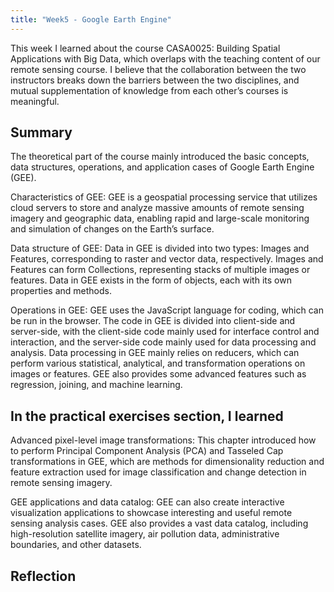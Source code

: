 ```yaml
---
title: "Week5 - Google Earth Engine"
---
```


This week I learned about the course CASA0025: Building Spatial Applications with Big Data, which overlaps with the teaching content of our remote sensing course. I believe that the collaboration between the two instructors breaks down the barriers between the two disciplines, and mutual supplementation of knowledge from each other's courses is meaningful.

## **Summary**

The theoretical part of the course mainly introduced the basic concepts, data structures, operations, and application cases of Google Earth Engine (GEE).

Characteristics of GEE: GEE is a geospatial processing service that utilizes cloud servers to store and analyze massive amounts of remote sensing imagery and geographic data, enabling rapid and large-scale monitoring and simulation of changes on the Earth's surface.

Data structure of GEE: Data in GEE is divided into two types: Images and Features, corresponding to raster and vector data, respectively. Images and Features can form Collections, representing stacks of multiple images or features. Data in GEE exists in the form of objects, each with its own properties and methods.

Operations in GEE: GEE uses the JavaScript language for coding, which can be run in the browser. The code in GEE is divided into client-side and server-side, with the client-side code mainly used for interface control and interaction, and the server-side code mainly used for data processing and analysis. Data processing in GEE mainly relies on reducers, which can perform various statistical, analytical, and transformation operations on images or features. GEE also provides some advanced features such as regression, joining, and machine learning.

## In the practical exercises section, I learned

Advanced pixel-level image transformations: This chapter introduced how to perform Principal Component Analysis (PCA) and Tasseled Cap transformations in GEE, which are methods for dimensionality reduction and feature extraction used for image classification and change detection in remote sensing imagery.

GEE applications and data catalog: GEE can also create interactive visualization applications to showcase interesting and useful remote sensing analysis cases. GEE also provides a vast data catalog, including high-resolution satellite imagery, air pollution data, administrative boundaries, and other datasets.

## Reflection
